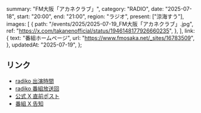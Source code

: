   summary: "FM大阪「アカネクラブ」",
  category: "RADIO",
  date: "2025-07-18",
  start: "20:00",
  end: "21:00",
  region: "ラジオ",
  present: ["涼海すう"],
  images: [
    {
      path: "/events/2025/2025-07-19_FM大阪「アカネクラブ」.jpg",
      ref: "https://x.com/takanenofficial/status/1946148177926660235",
    },
  ],
  link: {
    text: "番組ホームページ",
    url: "https://www.fmosaka.net/_sites/16783509",
  },
  updatedAt: "2025-07-19",
};

## リンク

- [radiko 出演時間](https://radiko.jp/share/?sid=FMO&t=20250718204915)
- [radiko 番組放送回](https://radiko.jp/share/?sid=FMO&t=20250718200000)
- [公式 X 直前ポスト](https://x.com/takanenofficial/status/1946148177926660235)
- [番組 X 告知](https://x.com/akaneclub851/status/1946039535563153804)
